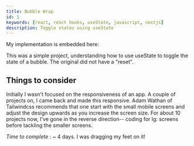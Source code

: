 ```yaml
---
title: Bubble Wrap
id: 1
keywords: [react, react hooks, useState, javascript, nextjs]
description: Toggle states using useState
---
```


My implementation is embedded here:
<BubbleWrap rows={8} cols={10}/>

This was a simple project, understanding how to use useState to toggle the state of a bubble. The original did not have a "reset".

## Things to consider
Initially I wasn't focused on the responsiveness of an app. A couple of projects on, I came back and made this responsive. Adam Wathan of Tailwindcss recommends that one start with the small mobile screens and adjust the design upwards as you increase the screen size. For about 10 projects now, I've gone in the reverse direction-- coding for lg: screens before tackling the smaller screens.

_Time to complete_ : ~ 4 days. I was dragging my feet on it!